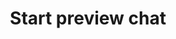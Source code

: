 ---
title: 'Start preview chat'
openapi: POST /v1/agents/{agentId}/preview/startChat
description: "API endpoint to start a preview chat session with an unpublished agent for testing purposes."
---